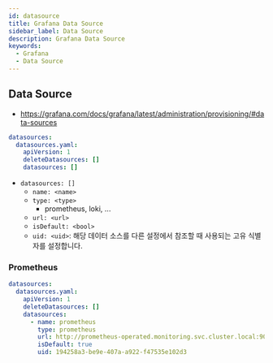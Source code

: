 ```yaml
---
id: datasource
title: Grafana Data Source
sidebar_label: Data Source
description: Grafana Data Source
keywords:
  - Grafana
  - Data Source
---
```


## Data Source

- https://grafana.com/docs/grafana/latest/administration/provisioning/#data-sources

```yaml title="grafana-values.yaml"
datasources:
  datasources.yaml:
    apiVersion: 1
    deleteDatasources: []
    datasources: []
```

- `datasources: []`
  - `name: <name>`
  - `type: <type>`
    - prometheus, loki, ...
  - `url: <url>`
  - `isDefault: <bool>`
  - `uid: <uid>`: 해당 데이터 소스를 다른 설정에서 참조할 때 사용되는 고유 식별자를 설정합니다.

### Prometheus

```yaml title="grafana-values.yaml"
datasources:
  datasources.yaml:
    apiVersion: 1
    deleteDatasources: []
    datasources:
      - name: prometheus
        type: prometheus
        url: http://prometheus-operated.monitoring.svc.cluster.local:9090
        isDefault: true
        uid: 194258a3-be9e-407a-a922-f47535e102d3
```
